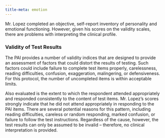 ```yaml
---
title-meta: emotion
---
```


Mr. Lopez completed an objective, self-report inventory of personality
and emotional functioning. However, given his scores on the validity scales,
there are problems with interpreting the clinical profile.

### Validity of Test Results

The PAI provides a number of validity indices that are designed to provide an assessment of factors that could distort the results of testing. Such factors could include failure to complete test items properly, carelessness, reading difficulties, confusion, exaggeration, malingering, or defensiveness. For this protocol, the number of uncompleted items is within acceptable limits.

Also evaluated is the extent to which the respondent attended appropriately and
responded consistently to the content of test items. Mr. Lopez's scores
strongly indicate that he did not attend appropriately in responding to the PAI
items. There are several potential reasons for this pattern, including reading
difficulties, careless or random responding, marked confusion, or failure to
follow the test instructions. Regardless of the cause, however, the test results
can only be assumed to be invalid -- therefore, no clinical interpretation is
provided.

<!-- #### Forensic Evaluation Report

This forensic evaluation report presents an analysis of Mr. Nestor Lopez's personality profile, as assessed using the Personality Assessment Inventory™ (PAI) in a correctional setting. The profile provides crucial information regarding Mr. Lopez's mental health, co-occurring disorders, institutional risk factors, and potential treatment needs.

The clinical scale elevation profile indicates that Mr. Lopez is experiencing a moderate to severe level of psychiatric distress, resulting in impairment across various domains of his life. This distress is manifested through mood disturbance, anxiety, somatization, character pathology, paranoia, and psychotic symptoms. It is noteworthy that substance use problems may complicate his clinical presentation. Additionally, Mr. Lopez has reported elevated suicidal ideation, requiring immediate attention and intervention.

Furthermore, the profile suggests an increased probability of risk-taking, impulsivity, or generally antisocial behavior, with implications for his institutional management. Difficulties with anger control are also indicated, highlighting the importance of addressing this issue in both treatment and institutional settings.

When assessing the validity of the report, certain concerns arise. Mr. Lopez completed all the assessment items, demonstrating full engagement. However, the significantly elevated Infrequency (INF) scale suggests that he admitted to experiences and behaviors that are highly unusual, even among individuals in correctional institutions. This raises the possibility of careless responding or difficulty understanding certain item content.

Additionally, a moderate elevation on the Inconsistency (ICN) scale indicates some inconsistencies in Mr. Lopez's responses to specific portions of the PAI. Nevertheless, the absence of a significant Inconsistency Corrections Index (ICN-C) suggests that his admission to a history of illegal behavior and legal difficulties is likely accurate, considering the circumstances surrounding his current legal situation.

The profile also shows a significant elevation on the Negative Impression Management (NIM) scale, suggesting the potential exaggeration of negative characteristics and psychiatric symptoms by Mr. Lopez. This may be an attempt to appear more distressed or disturbed than he actually is. It is important to note that the majority of individuals in correctional settings obtain NIM scores below this elevated range.

Moreover, the Rogers Discriminant Function (RDF), an empirically-derived malingering index, is elevated, consistent with profiles produced by individuals simulating psychiatric disturbance. However, the Malingering Index (MAL) is not significantly elevated, indicating that Mr. Lopez's profile does not possess many of the characteristics commonly observed in profiles produced by individuals instructed to simulate psychiatric disturbance.

In summary, there are indications of negative distortion and symptom exaggeration in Mr. Lopez's profile, which align with the elevated NIM, MAL, and RDF scales. To gain a better understanding of the source of this distortion, additional information should be obtained.

Considering the co-occurring disorders circumplex, it is evident that Mr. Lopez likely has significant psychiatric and drug use problems. The co-occurrence of these disorders increases the severity of both and requires integrated treatment approaches that address both mental health and substance use issues.

Regarding institutional risk, Mr. Lopez's profile suggests the presence of certain antisocial character features, such as impulsivity, manipulation, and hostility. While not uncommon among clients in correctional settings, these features indicate an increased likelihood of engaging in misconduct compared to individuals with lower scores. There is a higher relative risk for general infractions, aggressive behavior, and specifically, physically violent infractions. However, it is important to note that the absolute risk of such infractions may still be relatively low.

In conclusion, this forensic evaluation report provides essential insights into Mr. Nestor Lopez's mental health, co-occurring disorders, and institutional risk factors. The validity concerns raised by certain aspects of his profile should be taken into account when interpreting the results. Further evaluation and additional information are necessary to make -->
